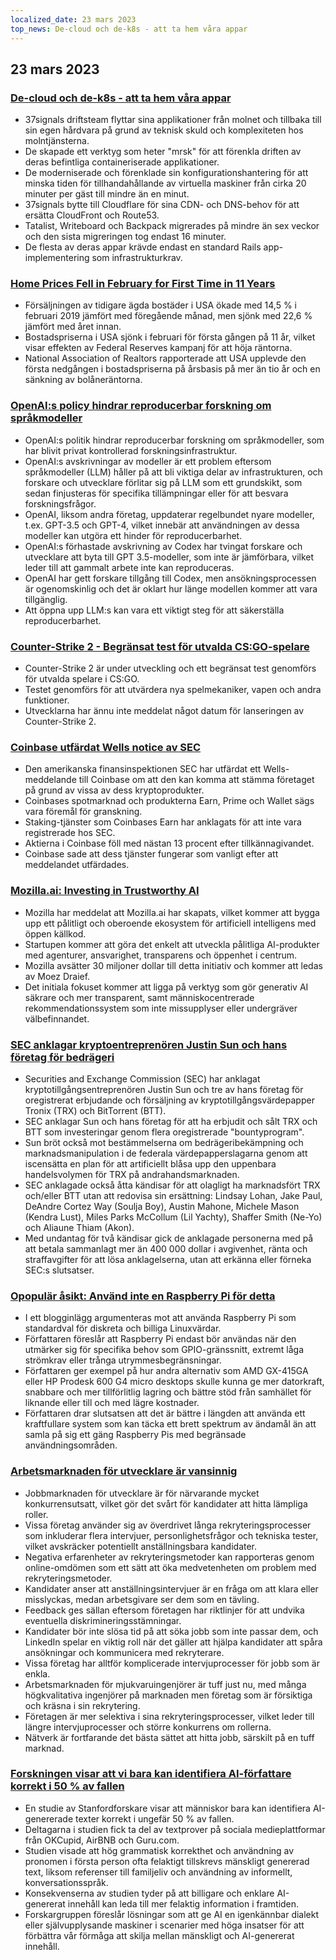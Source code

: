 ```yaml
---
localized_date: 23 mars 2023
top_news: De-cloud och de-k8s - att ta hem våra appar
---
```




<CallToAction />

<Steps>

## 23 mars 2023

### [De-cloud och de-k8s - att ta hem våra appar](https://dev.37signals.com/bringing-our-apps-back-home/?ref=hackernewsgpt.com)

- 37signals driftsteam flyttar sina applikationer från molnet och tillbaka till sin egen hårdvara på grund av teknisk skuld och komplexiteten hos molntjänsterna.
- De skapade ett verktyg som heter "mrsk" för att förenkla driften av deras befintliga containeriserade applikationer.
- De moderniserade och förenklade sin konfigurationshantering för att minska tiden för tillhandahållande av virtuella maskiner från cirka 20 minuter per gäst till mindre än en minut.
- 37signals bytte till Cloudflare för sina CDN- och DNS-behov för att ersätta CloudFront och Route53.
- Tatalist, Writeboard och Backpack migrerades på mindre än sex veckor och den sista migreringen tog endast 16 minuter.
- De flesta av deras appar krävde endast en standard Rails app-implementering som infrastrukturkrav.

### [Home Prices Fell in February for First Time in 11 Years](https://www.wsj.com/articles/home-prices-fell-in-february-for-first-time-in-11-years-73df0107?ref=hackernewsgpt.com)

- Försäljningen av tidigare ägda bostäder i USA ökade med 14,5 % i februari 2019 jämfört med föregående månad, men sjönk med 22,6 % jämfört med året innan.
- Bostadspriserna i USA sjönk i februari för första gången på 11 år, vilket visar effekten av Federal Reserves kampanj för att höja räntorna.
- National Association of Realtors rapporterade att USA upplevde den första nedgången i bostadspriserna på årsbasis på mer än tio år och en sänkning av bolåneräntorna.

### [OpenAI:s policy hindrar reproducerbar forskning om språkmodeller](https://aisnakeoil.substack.com/p/openais-policies-hinder-reproducible?ref=hackernewsgpt.com)

- OpenAI:s politik hindrar reproducerbar forskning om språkmodeller, som har blivit privat kontrollerad forskningsinfrastruktur.
- OpenAI:s avskrivningar av modeller är ett problem eftersom språkmodeller (LLM) håller på att bli viktiga delar av infrastrukturen, och forskare och utvecklare förlitar sig på LLM som ett grundskikt, som sedan finjusteras för specifika tillämpningar eller för att besvara forskningsfrågor.
- OpenAI, liksom andra företag, uppdaterar regelbundet nyare modeller, t.ex. GPT-3.5 och GPT-4, vilket innebär att användningen av dessa modeller kan utgöra ett hinder för reproducerbarhet.
- OpenAI:s förhastade avskrivning av Codex har tvingat forskare och utvecklare att byta till GPT 3.5-modeller, som inte är jämförbara, vilket leder till att gammalt arbete inte kan reproduceras.
- OpenAI har gett forskare tillgång till Codex, men ansökningsprocessen är ogenomskinlig och det är oklart hur länge modellen kommer att vara tillgänglig.
- Att öppna upp LLM:s kan vara ett viktigt steg för att säkerställa reproducerbarhet.

### [Counter-Strike 2 - Begränsat test för utvalda CS:GO-spelare](https://counter-strike.net/cs2?ref=hackernewsgpt.com)

- Counter-Strike 2 är under utveckling och ett begränsat test genomförs för utvalda spelare i CS:GO.
- Testet genomförs för att utvärdera nya spelmekaniker, vapen och andra funktioner.
- Utvecklarna har ännu inte meddelat något datum för lanseringen av Counter-Strike 2.

### [Coinbase utfärdat Wells notice av SEC](https://www.reuters.com/legal/coinbase-issued-wells-notice-by-sec-2023-03-22/?ref=hackernewsgpt.com)

- Den amerikanska finansinspektionen SEC har utfärdat ett Wells-meddelande till Coinbase om att den kan komma att stämma företaget på grund av vissa av dess kryptoprodukter.
- Coinbases spotmarknad och produkterna Earn, Prime och Wallet sägs vara föremål för granskning.
- Staking-tjänster som Coinbases Earn har anklagats för att inte vara registrerade hos SEC.
- Aktierna i Coinbase föll med nästan 13 procent efter tillkännagivandet.
- Coinbase sade att dess tjänster fungerar som vanligt efter att meddelandet utfärdades.

### [Mozilla.ai: Investing in Trustworthy AI](https://blog.mozilla.org/en/mozilla/introducing-mozilla-ai-investing-in-trustworthy-ai/?ref=hackernewsgpt.com)

- Mozilla har meddelat att Mozilla.ai har skapats, vilket kommer att bygga upp ett pålitligt och oberoende ekosystem för artificiell intelligens med öppen källkod.
- Startupen kommer att göra det enkelt att utveckla pålitliga AI-produkter med agenturer, ansvarighet, transparens och öppenhet i centrum.
- Mozilla avsätter 30 miljoner dollar till detta initiativ och kommer att ledas av Moez Draief.
- Det initiala fokuset kommer att ligga på verktyg som gör generativ AI säkrare och mer transparent, samt människocentrerade rekommendationssystem som inte missupplyser eller undergräver välbefinnandet.

### [SEC anklagar kryptoentreprenören Justin Sun och hans företag för bedrägeri](https://www.sec.gov/news/press-release/2023-59?ref=hackernewsgpt.com)

- Securities and Exchange Commission (SEC) har anklagat kryptotillgångsentreprenören Justin Sun och tre av hans företag för oregistrerat erbjudande och försäljning av kryptotillgångsvärdepapper Tronix (TRX) och BitTorrent (BTT).
- SEC anklagar Sun och hans företag för att ha erbjudit och sålt TRX och BTT som investeringar genom flera oregistrerade "bountyprogram".
- Sun bröt också mot bestämmelserna om bedrägeribekämpning och marknadsmanipulation i de federala värdepapperslagarna genom att iscensätta en plan för att artificiellt blåsa upp den uppenbara handelsvolymen för TRX på andrahandsmarknaden.
- SEC anklagade också åtta kändisar för att olagligt ha marknadsfört TRX och/eller BTT utan att redovisa sin ersättning: Lindsay Lohan, Jake Paul, DeAndre Cortez Way (Soulja Boy), Austin Mahone, Michele Mason (Kendra Lust), Miles Parks McCollum (Lil Yachty), Shaffer Smith (Ne-Yo) och Aliaune Thiam (Akon).
- Med undantag för två kändisar gick de anklagade personerna med på att betala sammanlagt mer än 400 000 dollar i avgivenhet, ränta och straffavgifter för att lösa anklagelserna, utan att erkänna eller förneka SEC:s slutsatser.

### [Opopulär åsikt: Använd inte en Raspberry Pi för detta](https://set-inform.com/2021/08/24/unpopular-opinion-dont-use-a-raspberry-pi-for-that/?ref=hackernewsgpt.com)

- I ett blogginlägg argumenteras mot att använda Raspberry Pi som standardval för diskreta och billiga Linuxvärdar.
- Författaren föreslår att Raspberry Pi endast bör användas när den utmärker sig för specifika behov som GPIO-gränssnitt, extremt låga strömkrav eller trånga utrymmesbegränsningar.
- Författaren ger exempel på hur andra alternativ som AMD GX-415GA eller HP Prodesk 600 G4 micro desktops skulle kunna ge mer datorkraft, snabbare och mer tillförlitlig lagring och bättre stöd från samhället för liknande eller till och med lägre kostnader.
- Författaren drar slutsatsen att det är bättre i längden att använda ett kraftfullare system som kan täcka ett brett spektrum av ändamål än att samla på sig ett gäng Raspberry Pis med begränsade användningsområden.

### [Arbetsmarknaden för utvecklare är vansinnig](https://old.reddit.com/r/ExperiencedDevs/comments/11xq5cz/the_developer_job_market_is_insane_right_now/?ref=hackernewsgpt.com)

- Jobbmarknaden för utvecklare är för närvarande mycket konkurrensutsatt, vilket gör det svårt för kandidater att hitta lämpliga roller.
- Vissa företag använder sig av överdrivet långa rekryteringsprocesser som inkluderar flera intervjuer, personlighetsfrågor och tekniska tester, vilket avskräcker potentiellt anställningsbara kandidater.
- Negativa erfarenheter av rekryteringsmetoder kan rapporteras genom online-omdömen som ett sätt att öka medvetenheten om problem med rekryteringsmetoder.
- Kandidater anser att anställningsintervjuer är en fråga om att klara eller misslyckas, medan arbetsgivare ser dem som en tävling.
- Feedback ges sällan eftersom företagen har riktlinjer för att undvika eventuella diskrimineringsstämningar.
- Kandidater bör inte slösa tid på att söka jobb som inte passar dem, och LinkedIn spelar en viktig roll när det gäller att hjälpa kandidater att spåra ansökningar och kommunicera med rekryterare.
- Vissa företag har alltför komplicerade intervjuprocesser för jobb som är enkla.
- Arbetsmarknaden för mjukvaruingenjörer är tuff just nu, med många högkvalitativa ingenjörer på marknaden men företag som är försiktiga och kräsna i sin rekrytering.
- Företagen är mer selektiva i sina rekryteringsprocesser, vilket leder till längre intervjuprocesser och större konkurrens om rollerna.
- Nätverk är fortfarande det bästa sättet att hitta jobb, särskilt på en tuff marknad.

### [Forskningen visar att vi bara kan identifiera AI-författare korrekt i 50 % av fallen](https://hai.stanford.edu/news/was-written-human-or-ai-tsu?ref=hackernewsgpt.com)

- En studie av Stanfordforskare visar att människor bara kan identifiera AI-genererade texter korrekt i ungefär 50 % av fallen.
- Deltagarna i studien fick ta del av textprover på sociala medieplattformar från OKCupid, AirBNB och Guru.com.
- Studien visade att hög grammatisk korrekthet och användning av pronomen i första person ofta felaktigt tillskrevs mänskligt genererad text, liksom referenser till familjeliv och användning av informellt, konversationsspråk.
- Konsekvenserna av studien tyder på att billigare och enklare AI-genererat innehåll kan leda till mer felaktig information i framtiden.
- Forskargruppen föreslår lösningar som att ge AI en igenkännbar dialekt eller självupplysande maskiner i scenarier med höga insatser för att förbättra vår förmåga att skilja mellan mänskligt och AI-genererat innehåll.

</Steps>
